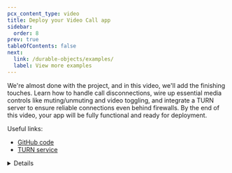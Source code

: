 ```yaml
---
pcx_content_type: video
title: Deploy your Video Call app
sidebar:
  order: 8
prev: true
tableOfContents: false
next:
  link: /durable-objects/examples/
  label: View more examples
---
```



<Stream
	id="aaa652e0e05bc09ac35451d9cbd4b341"
	title="Deploy your Video Call app"
	thumbnail="2.5s"
/>

We're almost done with the project, and in this video, we'll add the finishing touches. Learn how to handle call disconnections, wire up essential media controls like muting/unmuting and video toggling, and integrate a TURN server to ensure reliable connections even behind firewalls. By the end of this video, your app will be fully functional and ready for deployment.

Useful links:

- [GitHub code](https://github.com/megaconfidence/veet)
- [TURN service](/calls/turn/)

<Details header="Video series" >

<DirectoryListing folder="durable-objects/get-started/video-series" />

</Details>
